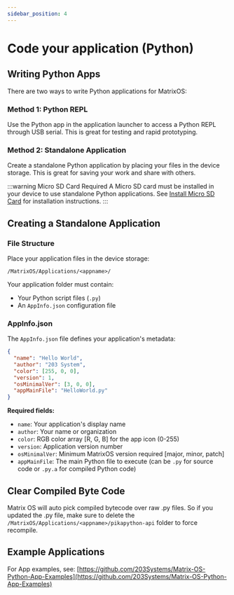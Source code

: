 ```yaml
---
sidebar_position: 4
---
```


# Code your application (Python)

## Writing Python Apps

There are two ways to write Python applications for MatrixOS:

### Method 1: Python REPL
Use the Python app in the application launcher to access a Python REPL through USB serial. This is great for testing and rapid prototyping.

### Method 2: Standalone Application
Create a standalone Python application by placing your files in the device storage. This is great for saving your work and share with others.

:::warning Micro SD Card Required
A Micro SD card must be installed in your device to use standalone Python applications. See [Install Micro SD Card](/docs/Mystrix/InstallMicroSD) for installation instructions.
:::

## Creating a Standalone Application

### File Structure
Place your application files in the device storage:
```
/MatrixOS/Applications/<appname>/
```

Your application folder must contain:
- Your Python script files (`.py`)
- An `AppInfo.json` configuration file

### AppInfo.json

The `AppInfo.json` file defines your application's metadata:

```json
{
  "name": "Hello World",
  "author": "203 System",
  "color": [255, 0, 0],
  "version": 1,
  "osMinimalVer": [3, 0, 0],
  "appMainFile": "HelloWorld.py"
}
```

**Required fields:**
- `name`: Your application's display name
- `author`: Your name or organization
- `color`: RGB color array [R, G, B] for the app icon (0-255)
- `version`: Application version number
- `osMinimalVer`: Minimum MatrixOS version required [major, minor, patch]
- `appMainFile`: The main Python file to execute (can be `.py` for source code or `.py.a` for compiled Python code)

## Clear Compiled Byte Code

Matrix OS will auto pick compiled bytecode over raw .py files. So if you updated the .py file, make sure to delete the `/MatrixOS/Applications/<appname>/pikapython-api` folder to force recompile.

## Example Applications

For App examples, see:
[https://github.com/203Systems/Matrix-OS-Python-App-Examples](https://github.com/203Systems/Matrix-OS-Python-App-Examples)